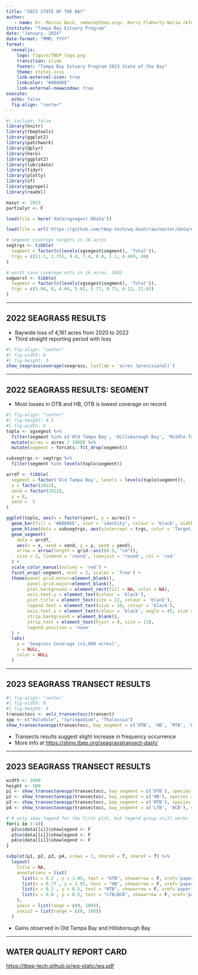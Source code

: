 ```yaml
---
title: "2023 STATE OF THE BAY"
author: 
   - name: Dr. Marcus Beck, <mbeck@tbep.org>, Kerry Flaherty-Walia <kfwalia@tbep.org>
institute: "Tampa Bay Estuary Program"
date: "January, 2024"
date-format: "MMM, YYYY"
format:
  revealjs:
    logo: figure/TBEP_logo.png
    transition: slide
    footer: "Tampa Bay Estuary Program 2023 State of the Bay"
    theme: styles.scss
    link-external-icon: true
    linkcolor: "#00806E"
    link-external-newwindow: true
execute:
  echo: false
  fig-align: "center"
---
```


```r
#| include: false
library(knitr)
library(tbeptools)
library(ggplot2)
library(patchwork)
library(dplyr)
library(here)
library(ggplot2)
library(lubridate)
library(tidyr)
library(plotly)
library(sf)
library(ggrepel)
library(readxl)

maxyr <- 2023
partialyr <- F

load(file = here('data/sgsegest.RData'))

load(file = url('https://github.com/tbep-tech/wq-dash/raw/master/data/epcdata.RData'))

# segment coverage targets in 1k acres
segtrgs <- tibble(
  segment = factor(c(levels(sgsegest$segment), 'Total')),
  trgs = c(11.1, 1.751, 9.4, 7.4, 8.8, 1.1, 0.449, 40)
)

# worst case coverage ests in 1k acres, 1982
segworst <- tibble(
  segment = factor(c(levels(sgsegest$segment), 'Total')),
  trgs = c(5.94, 0, 4.04, 5.02, 5.77, 0.75, 0.13, 21.65)
)
```

------------------------------------------------------------------------

## 2022 SEAGRASS RESULTS

* Baywide loss of 4,161 acres from 2020 to 2022
* Third straight reporting period with loss

```r
#| fig-align: "center"
#| fig-width: 6
#| fig-height: 3
show_seagrasscoverage(seagrass, lastlab = 'acres (provisional)')
```

------------------------------------------------------------------------

## 2022 SEAGRASS RESULTS: SEGMENT

* Most losses in OTB and HB, OTB is lowest coverage on record

```r
#| fig-align: "center"
#| fig-height: 4.5
#| fig-width: 9
toplo <- sgsegest %>%
  filter(segment %in% c('Old Tampa Bay', 'Hillsborough Bay', 'Middle Tampa Bay', 'Lower Tampa Bay')) %>%
  mutate(acres = acres / 1000) %>%
  mutate(segment = forcats::fct_drop(segment))

subsegtrgs <- segtrgs %>%
  filter(segment %in% levels(toplo$segment))

arrdf <- tibble(
  segment = factor('Old Tampa Bay', levels = levels(toplo$segment)),
  x = factor(2022),
  xend = factor(2022),
  y = 8,
  yend =  5
)

ggplot(toplo, aes(x = factor(year), y = acres)) +
  geom_bar(fill = '#00806E', stat = 'identity', colour = 'black', width = 0.6) +
  geom_hline(data = subsegtrgs, aes(yintercept = trgs, color = 'Target')) +
  geom_segment(
    data = arrdf,
    aes(x = x, xend = xend, y = y, yend = yend),
    arrow = arrow(length = grid::unit(0.5, "cm")),
    size = 2, lineend = 'round', linejoin = 'round', col = 'red'
  ) +
  scale_color_manual(values = 'red') +
  facet_wrap(~segment, ncol = 2, scales = 'free') +
  theme(panel.grid.minor=element_blank(),
        panel.grid.major=element_blank(),
        plot.background = element_rect(fill = NA, color = NA),
        axis.text.y = element_text(colour = 'black'),
        plot.title = element_text(size = 22, colour = 'black'),
        legend.text = element_text(size = 16, colour = 'black'),
        axis.text.x = element_text(colour = 'black', angle = 45, size = 8, hjust = 1),
        strip.background = element_blank(),
        strip.text = element_text(hjust = 0, size = 13),
        legend.position = 'none'
  ) +
  labs(
    y = 'Seagrass Coverage (x1,000 acres)',
    x = NULL,
    color = NULL
  )
```

------------------------------------------------------------------------

## 2023 SEAGRASS TRANSECT RESULTS

```r
#| fig-align: 'center'
#| fig-width: 9
#| fig-height: 4
transectocc <- anlz_transectocc(transect)
spp <- c("Halodule", "Syringodium", "Thalassia")
show_transectavespp(transectocc, bay_segment = c('OTB', 'HB', 'MTB', 'LTB', 'BCB'), species = spp, plotly = T, width = 1000, height = 450)
```

* Transects results suggest slight increase in frequency occurrence
* More info at <https://shiny.tbep.org/seagrasstransect-dash/>

------------------------------------------------------------------------

## 2023 SEAGRASS TRANSECT RESULTS

```r
width <- 1000
height <- 500
p1 <- show_transectavespp(transectocc, bay_segment = c('OTB'), species = spp, plotly = T, width = width, height = height)
p2 <- show_transectavespp(transectocc, bay_segment = c('HB'), species = spp, plotly = T, width = width, height = height)
p3 <- show_transectavespp(transectocc, bay_segment = c('MTB'), species = spp, plotly = T, width = width, height = height)
p4 <- show_transectavespp(transectocc, bay_segment = c('LTB', 'BCB'), species = spp, plotly = T, width = width, height = height)

# # only show legend for the first plot, but legend group still works
for(i in 1:4){
  p2$x$data[[i]]$showlegend <- F
  p3$x$data[[i]]$showlegend <- F
  p4$x$data[[i]]$showlegend <- F
}

subplot(p1, p2, p3, p4, nrows = 2, shareX = T, shareY = T) %>%
  layout(
    title = NA,
    annotations = list(
      list(x = 0.2 , y = 1.05, text = "OTB", showarrow = F, xref='paper', yref='paper'),
      list(x = 0.77 , y = 1.05, text = "HB", showarrow = F, xref='paper', yref='paper'),
      list(x = 0.2 , y = 0.5, text = "MTB", showarrow = F, xref='paper', yref='paper'),
      list(x = 0.8 , y = 0.5, text = "LTB/BCB", showarrow = F, xref='paper', yref='paper')
    ),
    yaxis = list(range = c(0, 100)),
    yaxis2 = list(range = c(0, 100))
  )
```

* Gains observed in Old Tampa Bay and Hillsborough Bay

------------------------------------------------------------------------

## WATER QUALITY REPORT CARD

<https://tbep-tech.github.io/wq-static/wq.pdf>

::: {.columns style="display: flex !important; height: 80%;"}

::: {.column width="50%" style="display: flex; justify-content: center; align-items: center;"}

![Management](figure/wq2023prov1.JPG){width="360"}

:::

::: {.column width="50%" style="display: flex; justify-content: center; align-items: center;"}

![Regulatory](figure/wq2023prov2.JPG){width="360"}

:::

:::

------------------------------------------------------------------------

## MANAGEMENT ACTIONS

-   Each bay segment assigned a management action

![](figure/wqactions.jpg)

------------------------------------------------------------------------

## MANAGEMENT RESULTS

![](figure/wq2023segprov.PNG)

------------------------------------------------------------------------

## MANAGEMENT OUTCOMES

::: columns
::: {.column width="50%"}
-   Matrix shows attainment of chlorophyll and light attenuation *targets*
-   All segments in 2023 as "Stay the Course"
-   More info at <https://shiny.tbep.org/wq-dash/>
:::

::: {.column width="50%"}
```r
#| fig-height: 6
#| fig-width: 3
#| fig-align: "center"
p <- show_matrix(epcdata, txtsz = NULL, yrrng = c(1975, maxyr), partialyr = partialyr) +
  theme(axis.text.y = element_text(size = 8))
show_matrixplotly(p, height = 600, width = 300)
```
:::
:::

------------------------------------------------------------------------

## REGULATORY OUTCOMES

::: columns
::: {.column width="50%"}
-   Matrix shows attainment of chlorophyll *threshold* (red/green only)
-   All segments in `r maxyr` met the annual threshold
-   More info at <https://shiny.tbep.org/wq-dash/>
:::

::: {.column width="50%"}
```r
#| fig-height: 6
#| fig-width: 3
#| fig-align: "center"
p <- show_wqmatrix(epcdata, txtsz = NULL, yrrng = c(1975, maxyr), partialyr = partialyr) +
  theme(axis.text.y = element_text(size = 8))
show_matrixplotly(p, height = 600, width = 300)
```
:::
:::

------------------------------------------------------------------------

## CHLOROPHYLL TRENDS

```r
#| fig-height: 6
yrrng <- c(1975, maxyr)
txtcol <- 'black'
thrthm <- theme(
    plot.background = element_rect(fill = NA, color = NA),
    axis.text.y = element_text(colour = txtcol, size = 12),
    axis.title = element_blank(),
    plot.title = element_text(size = 15, colour = txtcol),
    legend.text = element_text(size = 12, colour = txtcol),
    axis.text.x = element_text(colour = txtcol, angle = 0, size = 12, hjust = 0.5)
  )
sclx <- scale_x_continuous(breaks = seq(1975, maxyr, by = 5))
p1 <- show_thrplot(epcdata, bay_segment = "OTB", thr = "chla", yrrng = yrrng, partialyr = partialyr) + sclx
p2 <- show_thrplot(epcdata, bay_segment = "HB", thr = "chla", yrrng = yrrng, partialyr = partialyr) + sclx
p3 <- show_thrplot(epcdata, bay_segment = "MTB", thr = "chla", yrrng = yrrng, partialyr = partialyr) + sclx
p4 <- show_thrplot(epcdata, bay_segment = "LTB", thr = "chla", yrrng = yrrng, partialyr = partialyr) + sclx

p <-  (guide_area() / (p1 + p2 + p3 + p4 + plot_layout(ncol = 2))) + plot_layout(ncol = 1, guides = 'collect', heights = unit(c(1, 1), c("cm", "null"))) & thrthm
p
```


------------------------------------------------------------------------

## LIGHT ATTENUATION TRENDS

```r
#| fig-height: 6
yrrng <- c(1975, maxyr)
txtcol <- 'black'
thrthm <- theme(
    plot.background = element_rect(fill = NA, color = NA),
    axis.text.y = element_text(colour = txtcol, size = 12),
    axis.title = element_blank(),
    plot.title = element_text(size = 15, colour = txtcol),
    legend.text = element_text(size = 12, colour = txtcol),
    axis.text.x = element_text(colour = txtcol, angle = 0, size = 12, hjust = 0.5)
  )
sclx <- scale_x_continuous(breaks = seq(1975, maxyr, by = 5))
p1 <- show_thrplot(epcdata, bay_segment = "OTB", thr = "la", yrrng = yrrng, partialyr = partialyr) + sclx
p2 <- show_thrplot(epcdata, bay_segment = "HB", thr = "la", yrrng = yrrng, partialyr = partialyr) + sclx
p3 <- show_thrplot(epcdata, bay_segment = "MTB", thr = "la", yrrng = yrrng, partialyr = partialyr) + sclx
p4 <- show_thrplot(epcdata, bay_segment = "LTB", thr = "la", yrrng = yrrng, partialyr = partialyr) + sclx

p <-  (guide_area() / (p1 + p2 + p3 + p4 + plot_layout(ncol = 2))) + plot_layout(ncol = 1, guides = 'collect', heights = unit(c(1, 1), c("cm", "null"))) & thrthm
p
```

------------------------------------------------------------------------

## CHLOROPHYLL BY SEASON

```r
#| fig-height: 6
yrrng <- c(1975, maxyr)
txtcol <- 'black'
thrthm <- theme(
    plot.background = element_rect(fill = NA, color = NA),
    axis.text.y = element_text(colour = txtcol, size = 12),
    axis.title = element_blank(),
    plot.title = element_text(size = 15, colour = txtcol),
    legend.text = element_text(size = 12, colour = txtcol),
    axis.text.x = element_text(size = 10, colour = txtcol, angle = 0, hjust = 0.5)
  )

p1 <- show_boxplot(epcdata, bay_segment = "OTB", yrrng = yrrng, yrsel = maxyr, partialyr = partialyr)
p2 <- show_boxplot(epcdata, bay_segment = "HB", yrrng = yrrng, yrsel = maxyr, partialyr = partialyr)
p3 <- show_boxplot(epcdata, bay_segment = "MTB", yrrng = yrrng, yrsel = maxyr, partialyr = partialyr)
p4 <- show_boxplot(epcdata, bay_segment = "LTB",  yrrng = yrrng, yrsel = maxyr, partialyr = partialyr)

p <-  (guide_area() / (p1 + p2 + p3 + p4 + plot_layout(ncol = 2))) + plot_layout(ncol = 1, guides = 'collect', heights = unit(c(1, 1), c("cm", "null"))) & thrthm
p
```

------------------------------------------------------------------------

## WATER QUALITY DRIVERS

-   The water quality outcomes are based on chlorophyll and light attenuation
-   Past exceedances have been linked to eutrophic conditions
-   Sometimes caused by harmful algal blooms and rain patterns (largest source of N)

![](figure/TBEP_N_Paradigm.png){fig-align="center" width=60%}

------------------------------------------------------------------------

## RAIN AS A DRIVER

```r
# ##
# # from SWFWMD grid cells, use only if interested in areas finer than TB watershed
# # this currently gets the same data as the compiled spreadsheet
# grd <- st_read(here('data/swfwmd-GARR-gisfiles-utm/swfwmd_pixel_2_utm_m_83.shp'), quiet = T)
# 
# tbgrdcent <- grd %>% 
#   st_transform(crs = st_crs(tbshed)) %>% 
#   st_centroid() %>% 
#   .[tbshed, ]
# 
# # unzip folders
# loc <- here('data/swfwmd_rain')
# # files <- list.files(loc, pattern = '.zip', full.names = T)
# # lapply(files, unzip, exdir = loc)
# 
# # read text files
# raindat <- list.files(loc, pattern = '19.*\\.txt$|20.*\\.txt$', full.names = T) %>% 
#   lapply(read.table, sep = ',', header = F) %>% 
#   do.call('rbind', .) %>% 
#   rename(
#     'PIXEL' = V1, 
#     'yr' = V2, 
#     'inches' = V3
#     ) %>%
#   filter(PIXEL %in% tbgrdcent$PIXEL)
# 
# # ave rain dat
# raindatave <- raindat %>% 
#   summarise(
#     inches = mean(inches, na.rm = T), 
#     .by = 'yr'
#     )

##
# use compiled SWFWMD data

# # https://www.swfwmd.state.fl.us/resources/data-maps/rainfall-summary-data-region
# # file is from the link "USGS watershed"
# download.file(
#   'https://www4.swfwmd.state.fl.us/RDDataImages/surf.xlsx?_ga=2.186665249.868698214.1705929229-785009494.1704644825', 
#   here('data/swfwmdrainfall.xlsx'), 
#   mode = 'wb'
#   )

raindatave <- read_excel(here('data/swfwmdrainfall.xlsx'), sheet = 'ann-usgsbsn', skip = 1) %>% 
  filter(Year %in% 1975:2023) %>% 
  select(
    yr = Year, 
    inches = `Tampa Bay/Coastal Areas`
  ) %>% 
  mutate_all(as.numeric)

# ave chldat
chlave <- anlz_avedat(epcdata) %>% 
  .$ann %>% 
  filter(var == 'mean_chla') %>% 
  summarise(
    chla = mean(val, na.rm = T),
    .by = 'yr'
  ) %>% 
  filter(yr >= 1975)
  
toplo <- inner_join(chlave, raindatave, by = 'yr')

p1 <- ggplot(raindatave, aes(x = yr, y = inches)) +
  geom_line() +
  geom_point() +
  geom_point(data = raindatave[chlave$yr == 2023, ], col = 'red', size = 2) +
  theme_minimal() +
  theme(
    panel.grid.minor = element_blank(),
  ) + 
  labs(
    x = NULL, 
    y = 'Annual rainfall (inches)', 
    title = 'Annual rainfall', 
    subtitle = 'Tampa Bay watershed, 1975 - 2023'
  )

p2 <- ggplot(chlave, aes(x = yr, y = chla)) +
  geom_line() +
  geom_point() +
  geom_point(data = chlave[chlave$yr == 2023, ], col = 'red', size = 2) +
  theme_minimal() +
  theme(
    panel.grid.minor = element_blank(),
  ) + 
  labs(
    x = NULL, 
    y = 'Chlorophyll-a (ug/L)', 
    title = 'Annual mean chlorophyll-a', 
    subtitle = 'All segments, 1975 - 2023'
  )

p3 <- ggplot(toplo, aes(x = inches, y = chla)) +
  geom_text_repel(aes(label = yr), point.size = NA, segment.size = NA) +
  geom_label_repel(data = toplo[toplo$yr == 2023, ], aes(label = yr), color = 'red', point.size = NA) +
  geom_smooth(formula = y ~ x, method = 'lm', se = F, color = 'red') + 
  # geom_segment(aes(x = 45, xend = 40, y = 4.86, yend = 4.86), color = 'red', arrow = arrow(length = unit(0.2, "inches")), linewidth = 1) +
  theme_minimal() +
  theme(
    panel.grid.minor = element_blank(),
  ) + 
  labs(
    x = 'Annual rainfall (inches)', 
    y = 'Chlorophyll-a (ug/L)', 
    title = 'Annual mean chlorophyll-a vs. rainfall', 
    caption = 'Data from EPCHC, SWFWMD'
  )

p <- (p1 / p2) | p3
p
```

<!-- ------------------------------------------------------------------------ -->

<!-- ## PYRODINIUM IN 2022? -->

<!-- ```{r} -->

<!-- bridges <- tibble( -->
<!--   brdg = c('Gandy', 'HF', 'CC'), -->
<!--   Latitude = c(27.880486, 27.922358652608654, 27.965458) -->
<!-- ) -->

<!-- # https://f50006a.eos-intl.net/F50006A/OPAC/Details/Record.aspx?BibCode=5635517 -->
<!-- datall <- read.csv('https://f50006a.eos-intl.net/ELIBSQL12_F50006A_Documents/OTBMP_Pyrodinium_Chl_2011-2020_v101922.csv') %>% -->
<!--   select( -->
<!--     yr = Year, -->
<!--     date = Sample_Date, -->
<!--     Latitude, -->
<!--     Longitude, -->
<!--     pyro = P..bahamense.Abundance..cells.L. -->
<!--   ) %>% -->
<!--   mutate(date = mdy(date)) -->

<!-- # 2021 only -->
<!-- dat2021 <- read.csv(here('data/Pyrodinium_Chl_2021_OTBMP_mbeck.csv')) %>% -->
<!--   select( -->
<!--     date = Sample_Date, -->
<!--     Latitude, -->
<!--     Longitude, -->
<!--     pyro = Pbahamense..cells.L. -->
<!--   ) %>% -->
<!--   mutate( -->
<!--     date = case_when( -->
<!--       grepl('[a-z]', date) ~ dmy(date), -->
<!--       T ~ mdy(date) -->
<!--     ) -->
<!--   ) -->

<!-- # 2022 only -->
<!-- dat2022 <- read.csv(here('data/Pyrodinium_Chla_OTBMP_2022.csv')) %>% -->
<!--   select( -->
<!--     date = Date, -->
<!--     Latitude, -->
<!--     Longitude, -->
<!--     pyro = Pyrodinium..Cells.L. -->
<!--   ) %>% -->
<!--   mutate(date = mdy(date)) -->

<!-- brks <- c(-Inf, 1e4, 1e5, 1e6, Inf) -->
<!-- labs <- c('No bloom', 'Low', 'Medium', 'High') -->

<!-- dat <- bind_rows(datall, dat2021, dat2022) %>% -->
<!--   mutate( -->
<!--     yr = year(date), -->
<!--     doy = yday(date), -->
<!--     pyro = ifelse(pyro == 0, NA, pyro), -->
<!--     pyrocat = cut(pyro, breaks = brks, labels = labs), -->
<!--     pyro = pmin(3e6, pyro) -->
<!--   ) -->

<!-- ggplot(subset(dat, !is.na(pyro)), aes(x = doy, y = Latitude)) + -->
<!--   geom_hline(data = bridges, aes(yintercept = Latitude), linetype = 'dotted') + -->
<!--   geom_point(aes(fill = pyrocat, size = pyro), shape = 21, color = 'darkgrey') + -->
<!--   geom_point(data = subset(dat, is.na(pyro)), aes(shape = "No cells"), -->
<!--              size = 1, color = "lightgrey") + -->
<!--   scale_x_continuous(limits = c(0, 365)) + -->
<!--   scale_fill_viridis_d(guide = "legend", option = 'C', direction = -1, na.value = 'lightgrey') + -->
<!--   scale_size_continuous(range = c(1, 5), breaks = c(1e6, 2e6, 3e6), labels = c('1e6', '2e6', '> 3e6')) + -->
<!--   facet_wrap(~yr, ncol = 4) + -->
<!--   theme_bw() + -->
<!--   theme( -->
<!--     strip.background = element_blank(), -->
<!--     panel.grid = element_blank(), -->
<!--     legend.spacing.y = unit(-0.2, "cm") -->
<!--   ) + -->
<!--   guides(fill = guide_legend(override.aes = list(size = 3), order = 2), -->
<!--          size = guide_legend(order = 3), -->
<!--          shape = guide_legend(order = 1)) + -->
<!--   labs( -->
<!--     x = 'Day of Year', -->
<!--     shape = NULL, -->
<!--     fill = 'Bloom intensity\n', -->
<!--     size = 'Cells/L\n', -->
<!--     subtitle = expression(paste(italic('P. bahamense'), ' cell counts by location and date in Old Tampa Bay')), -->
<!--     caption = 'Data from FWC routine monitoring stations, dotted lines are bridge locations' -->
<!--   ) -->

<!-- ``` -->

<!-- ------------------------------------------------------------------------ -->

<!-- ## PYRODINIUM ANNUAL TRENDS -->

<!-- ```{r} -->
<!-- wqatt <- anlz_avedat(epcdata) %>% -->
<!--   anlz_attain()%>% -->
<!--   filter(bay_segment == 'OTB') %>% -->
<!--   mutate(outcome = factor(outcome, levels = c('red', 'yellow', 'green'))) -->
<!-- dat <- bind_rows(datall, dat2021, dat2022) %>% -->
<!--   mutate( -->
<!--     yr = year(date), -->
<!--     doy = yday(date) -->
<!--   ) %>% -->
<!--   left_join(wqatt, by = 'yr') -->

<!-- yrmd <- dat %>% -->
<!--   mutate(pyro = ifelse(pyro == 0, NA, pyro)) %>% -->
<!--   summarise(medv = median(pyro, na.rm = T), .by = c('yr', 'outcome')) -->
<!-- gndave <- yrmd %>% -->
<!--   summarise(gndave = mean(medv)) %>% -->
<!--   pull(gndave) -->

<!-- ggplot(subset(dat, !is.na(pyro)), aes(x = factor(yr), y = pyro, fill = outcome, color = outcome))  + -->
<!--   # geom_boxplot(alpha = 0.7) + -->
<!--   geom_point(position = position_jitter(width = 0.2), alpha = 0.25) + -->
<!--   stat_summary(fun = median, geom = 'point', size = 6) + -->

<!--   geom_segment(data = yrmd, -->
<!--     aes(x = factor(yr), xend = factor(yr), -->
<!--         y = gndave, yend = medv), -->
<!--     size = 1 -->
<!--   ) + -->
<!--   geom_hline(aes(yintercept = gndave), color = "black", size = 0.6) + -->
<!--   scale_y_log10(breaks = c(1e4, 1e5, 1e6), labels = c('Low (1e4)', 'Medium (1e5)', 'High (1e6)')) + -->
<!--   theme_minimal() + -->
<!--   theme( -->
<!--     panel.grid.major.x = element_blank(), -->
<!--     panel.grid.minor.x = element_blank(), -->
<!--     panel.grid.minor.y = element_blank(), -->
<!--     legend.position = 'none', -->
<!--     axis.text.x = element_text(size = 12) -->
<!--   ) + -->
<!--   scale_fill_manual(values = c('red' = '#CC3231', 'yellow' = '#E9C318', 'green' = '#2DC938')) + -->
<!--   scale_color_manual(values = c('red' = '#CC3231', 'yellow' = '#E9C318', 'green' = '#2DC938')) + -->
<!--   labs( -->
<!--     x = NULL, -->
<!--     y = expression(paste(italic('P. bahamense'), ' (cells/L)')), -->
<!--     title = 'Median OTB cell counts by year colored by water quality outcomes', -->
<!--     caption = 'Data from FWC routine monitoring stations', -->
<!--     fill = NULL -->
<!--   ) -->
<!-- ``` -->

------------------------------------------------------------------------

## TAKE HOME

-   Hopeful that 2022, 2023 water quality is a beginning to longer-term improvements
-   Hopeful that seagrasses will continue to rebound, but drought is not a management strategy
-   Stick to our nitrogen load reduction efforts, but investigate other management actions to kickstart seagrass recovery
-   Old Tampa Bay Assimilative Capacity Study ongoing this year

------------------------------------------------------------------------

## NEKTON RESULTS

::: columns
::: {.column width="50%"}
-   Nekton index reports on the health of fish and inverts
-   Responds to water quality and habitat degradation
-   2022 results show all bay segments as intermediate
-   More info at <https://shiny.tbep.org/nekton-dash/>
:::

::: {.column width="50%"}
```r
#| fig-height: 6
#| fig-width: 3
#| fig-align: "center"
tbniscr <- anlz_tbniscr(fimdata)
p <- show_tbnimatrix(tbniscr, txtsz = NULL) +
  theme(axis.text.y = element_text(size = 8))
show_matrixplotly(p, height = 600, width = 300)
```
:::
:::

------------------------------------------------------------------------

## NEKTON RESULTS

-   2020-2022 drop in scores likely from red tide effects

```r
tbniscr <- anlz_tbniscr(fimdata)
show_tbniscr(tbniscr, plotly = T, height = 500, width = 1000)
```

------------------------------------------------------------------------

## BENTHIC RESULTS

::: columns
::: {.column width="50%"}
-   Benthic index reports on the health of aquatic organisms in or near the bay bottom
-   Responds to pollutants that can accumulate in the sediment
-   2022 results similar to previous years
-   More info at <https://tbep-tech.github.io/tbeptools/articles/tbbi>
:::

::: {.column width="50%"}
```r
#| fig-width: 3
#| fig-height: 6
#| fig-align: "center"
tbbiscr <- anlz_tbbiscr(benthicdata)
p <- show_tbbimatrix(tbbiscr, txtsz = NULL, bay_segment = c('OTB', 'HB', 'MTB', 'LTB')) +
  theme(axis.text.y = element_text(size = 8))
show_matrixplotly(p, height = 600, width = 300)
```
:::
:::

------------------------------------------------------------------------

## 2023 HABITAT RESTORATION

![](https://github.com/tbep-tech/habitat-report-card/raw/main/docs/figs/curbar.png)

------------------------------------------------------------------------

## NUMBER OF PROJECTS: 2021-2023

![](https://github.com/tbep-tech/habitat-report-card/raw/main/docs/figs/curpie.png)


------------------------------------------------------------------------

## HABITAT MASTER PLAN PROGRESS

* Uses land use/cover data, relates trends to HMP targets

![](figure/hmpureporcriteria.PNG)

------------------------------------------------------------------------

## HABITAT MASTER PLAN PROGRESS

```r
p1 <- show_hmpreport(acres = acres, subtacres = subtacres, hmptrgs = hmptrgs, typ = 'targets',
                     strata = 'Subtidal', ycollapse = T, xang = 45)
p2 <- show_hmpreport(acres = acres, subtacres = subtacres, hmptrgs = hmptrgs, typ = 'targets',
                     strata = c('Intertidal', 'Supratidal'), ycollapse = T, xang = 45)

p <- p1 + p2 + plot_layout(ncol = 2, guides = 'collect', widths = c(0.6, 1)) & labs(title = NULL)

p
```

------------------------------------------------------------------------

## FOCUSING RESTORATION EFFORT

::: {.columns style="display: flex !important; height: 5%;"}
::: {.column width="33%" style="display: flex; justify-content: center; align-items: center;"}
Prioritize
:::

::: {.column width="33%" style="display: flex; justify-content: center; align-items: center;"}
Keep it up
:::

::: {.column width="33%" style="display: flex; justify-content: center; align-items: center;"}
Doing fine
:::
:::

::: {.columns style="display: flex !important; height: 20%;"}
::: {.column width="33%" style="display: flex; justify-content: center; align-items: center;"}
{{< fa arrows-up-to-line size=3x >}}
:::

::: {.column width="33%" style="display: flex; justify-content: center; align-items: center;"}
{{< fa hands-clapping size=3x >}}
:::

::: {.column width="33%" style="display: flex; justify-content: center; align-items: center;"}
{{< fa thumbs-up size=3x >}}
:::
:::

::: {.columns style="display: flex !important; height: 5%;"}
::: {.column width="33%" style="display: flex; justify-content: center; align-items: top;"}
Seagrass, salt marsh, freshwater wetlands
:::

::: {.column width="33%" style="display: flex; justify-content: center; align-items: top;"}
Oyster bars, uplands (coastal/non-coastal)
:::

::: {.column width="33%" style="display: flex; justify-content: center; align-items: top;"}
Mangroves
:::
:::

<br>

::: {.columns style="display: flex !important; height: 20%;"}
::: {.column width="33%" style="display: flex; justify-content: center; align-items: top;"}
![](figure/ianseagrass.png)
![](figure/iansaltmarsh.png)
![](figure/ianwetland.png)
:::

::: {.column width="33%" style="display: flex; justify-content: center; align-items: top;"}
![](figure/ianoyster.png)
![](figure/ianuplands.png)
:::

::: {.column width="33%" style="display: flex; justify-content: center; align-items: top;"}
![](figure/ianmangrove.png)
:::
:::

<br>

* Additional info: <https://tbep.org/habitat-master-plan-update>

------------------------------------------------------------------------

##

<br>

### Questions??

<br>

Marcus Beck, <mbeck@tbep.org>

Kerry Flaherty-Walia, <kfwalia@tbep.org>


<!-- ------------------------------------------------------------------------ -->

<!-- ## EXTRA SLIDES -->

<!-- ------------------------------------------------------------------------ -->

<!-- ## PYRO vs WATER QUALITY SAMPLING -->

<!-- ```{r} -->
<!-- dat <- bind_rows(datall, dat2021, dat2022) %>% -->
<!--   mutate( -->
<!--     yr = year(date), -->
<!--     doy = yday(date), -->
<!--     pyro = ifelse(pyro == 0, NA, pyro), -->
<!--     pyrocat = cut(pyro, breaks = brks, labels = labs), -->
<!--     pyro = pmin(1e6, pyro) -->
<!--   ) %>% -->
<!--   filter(yr == 2022) -->

<!-- epcdts <- epcdata %>% -->
<!--   filter(yr == 2022 & bay_segment == 'OTB') %>% -->
<!--   mutate( -->
<!--     doy = yday(SampleTime), -->
<!--     date = format(as.Date(SampleTime), '%b %d') -->
<!--   ) %>% -->
<!--   select(date, doy, Latitude, Longitude) -->

<!-- ggplot(subset(dat, !is.na(pyro)), aes(x = doy, y = Latitude)) + -->
<!--   geom_hline(data = bridges, aes(yintercept = Latitude), linetype = 'dotted') + -->
<!--   geom_point(aes(fill = pyrocat, size = pyro), shape = 21, color = 'darkgrey') + -->
<!--   geom_point(data = subset(dat, is.na(pyro)), aes(shape = "No cells"), -->
<!--              size = 1, color = "lightgrey", fill = 'lightgrey') + -->
<!--   scale_x_continuous(limits = c(150, 275)) + -->
<!--   geom_point(data = epcdts, aes(x = doy, y = Latitude, shape = 'EPC chl samples')) + -->
<!--   scale_fill_viridis_d(guide = "legend", option = 'C', direction = -1, na.value = 'lightgrey') + -->
<!--   scale_size_continuous(range = c(1, 5), breaks = c(1e5, 5e5, 1e6), labels = c('100k', '500k', '> 1e6')) + -->
<!--   scale_shape_manual(values = c(17, 21)) + -->
<!--   theme_bw() + -->
<!--   theme( -->
<!--     strip.background = element_blank(), -->
<!--     panel.grid = element_blank(), -->
<!--     legend.spacing.y = unit(-0.2, "cm") -->
<!--   ) + -->
<!--   geom_text(data = epcdts, aes(x = doy, y = min(dat$Latitude), label = date), angle = 90, hjust = 0.2) + -->
<!--   guides(fill = guide_legend(override.aes = list(size = 3), order = 2), -->
<!--          size = guide_legend(order = 3), -->
<!--          shape = guide_legend(order = 1, -->
<!--                               override.aes = list( -->
<!--                                 color = c('black', 'lightgrey'), -->
<!--                                 fill = c('black', 'lightgrey') -->
<!--                                 ) -->
<!--                               ) -->
<!--          ) + -->
<!--   labs( -->
<!--     x = 'Day of Year', -->
<!--     shape = NULL, -->
<!--     fill = 'Bloom intensity\n', -->
<!--     size = 'Cells/L\n', -->
<!--     subtitle = expression(paste('2022 ', italic('P. bahamense'), ' cell counts by location and date in Old Tampa Bay')), -->
<!--     caption = 'Data from FWC routine monitoring stations, dotted lines are bridge locations' -->
<!--   ) -->
<!-- ``` -->